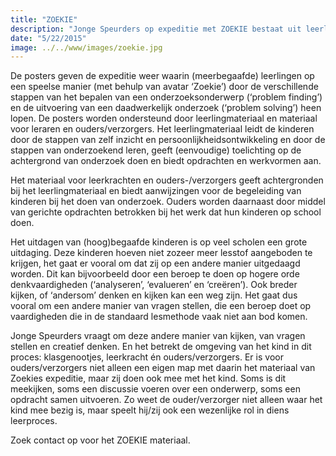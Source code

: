 ```yaml
---
title: "ZOEKIE"
description: "Jonge Speurders op expeditie met ZOEKIE bestaat uit leerlingmateriaal, twee posters, werkbladen en hulp- en oefenbladen rond de onderzoekscyclus en zelfinzicht en persoonlijkheidsontwikkeling."
date: "5/22/2015"
image: ../../www/images/zoekie.jpg
---
```


De posters geven de expeditie weer waarin (meerbegaafde) leerlingen op een speelse manier (met behulp van avatar ‘Zoekie’) door de verschillende stappen van het bepalen van een onderzoeksonderwerp (‘problem finding’) en de uitvoering van een daadwerkelijk onderzoek (‘problem solving’) heen lopen. De posters worden ondersteund door leerlingmateriaal en materiaal voor leraren en ouders/verzorgers. Het leerlingmateriaal leidt de kinderen door de stappen van zelf inzicht en persoonlijkheidsontwikkeling en door de stappen van onderzoekend leren, geeft (eenvoudige) toelichting op de achtergrond van onderzoek doen en biedt opdrachten en werkvormen aan.

Het materiaal voor leerkrachten en ouders-/verzorgers geeft achtergronden bij het leerlingmateriaal en biedt aanwijzingen voor de begeleiding van kinderen bij het doen van onderzoek. Ouders worden daarnaast door middel van gerichte opdrachten betrokken bij het werk dat hun kinderen op school doen.

Het uitdagen van (hoog)begaafde kinderen is op veel scholen een grote uitdaging. Deze kinderen hoeven niet zozeer meer lesstof aangeboden te krijgen, het gaat er vooral om dat zij op een andere manier uitgedaagd worden. Dit kan bijvoorbeeld door een beroep te doen op hogere orde denkvaardigheden (‘analyseren’, ‘evalueren’ en ‘creëren’). Ook breder kijken, of ‘andersom’ denken en kijken kan een weg zijn. Het gaat dus vooral om een andere manier van vragen stellen, die een beroep doet op vaardigheden die in de standaard lesmethode vaak niet aan bod komen.

Jonge Speurders vraagt om deze andere manier van kijken, van vragen stellen en creatief denken. En het betrekt de omgeving van het kind in dit proces: klasgenootjes, leerkracht én ouders/verzorgers. Er is voor ouders/verzorgers niet alleen een eigen map met daarin het materiaal van Zoekies expeditie, maar zij doen ook mee met het kind. Soms is dit meekijken, soms een discussie voeren over een onderwerp, soms een opdracht samen uitvoeren. Zo weet de ouder/verzorger niet alleen waar het kind mee bezig is, maar speelt hij/zij ook een wezenlijke rol in diens leerproces.

Zoek contact op voor het ZOEKIE materiaal.

<!-- <ul>
	<li><a class="download" title="Initiates file download" href="http://www.schoolaanzet.nl/fileadmin/contentelementen/school_aan_zet/Opbrengsten_CfP_2013-2014/JongeSpeurders_Handreiking_leerkracht.pdf" target="_blank">Handreiking leerkracht</a></li>
	<li><a class="download" title="Initiates file download" href="http://www.schoolaanzet.nl/fileadmin/contentelementen/school_aan_zet/Opbrengsten_CfP_2013-2014/JongeSpeurders_Handreiking_ouder-verzorger.pdf">Handreiking ouder/verzorger</a></li>
	<li><a class="download" title="Initiates file download" href="http://www.schoolaanzet.nl/fileadmin/contentelementen/school_aan_zet/Opbrengsten_CfP_2013-2014/JongeSpeurders_Oefen-hulpbladen_leerling.pdf" target="_blank">Oefen-hulpbladen leerling</a></li>
	<li><a class="download" title="Initiates file download" href="http://www.schoolaanzet.nl/fileadmin/contentelementen/school_aan_zet/Opbrengsten_CfP_2013-2014/JongeSpeurders_Op-expeditie-met-Zoekie_leerkracht.compressed.pdf" target="_blank">Op expeditie met Zoekie (leerkracht)</a></li>
	<li><a class="download" title="Initiates file download" href="http://www.schoolaanzet.nl/fileadmin/contentelementen/school_aan_zet/Opbrengsten_CfP_2013-2014/JongeSpeurders_Op-expeditie-met-Zoekie_ouder-verzorger.compressed.pdf" target="_blank">Op expeditie met Zoekie (ouder/verzorger)</a></li>
	<li><a class="download" title="Initiates file download" href="http://www.schoolaanzet.nl/fileadmin/contentelementen/school_aan_zet/Opbrengsten_CfP_2013-2014/JongeSpeurders_Op-expeditie-met-Zoekie_leerling.compressed.pdf" target="_blank">Op expeditie met Zoekie (leerling)</a></li>
	<li>Poster (A3) <a class="download" title="Initiates file download" href="http://www.schoolaanzet.nl/fileadmin/contentelementen/school_aan_zet/Opbrengsten_CfP_2013-2014/JongeSpeurders-Poster1_A3.pdf" target="_blank">Ik zou weleens willen weten</a></li>
	<li>Poster (A3) <a class="download" title="Initiates file download" href="http://www.schoolaanzet.nl/fileadmin/contentelementen/school_aan_zet/Opbrengsten_CfP_2013-2014/JongeSpeurders_Poster2_A3.pdf" target="_blank">Ik zou weleens willen onderzoeken</a></li>
</ul> -->
